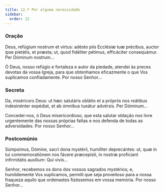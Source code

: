 ```yaml
---
title: 12.ª Por alguma necessidade
sidebar:
  order: 12
---
```


### Oração

<div class="side-by-side not-content">

Deus, refúgium nostrum et virtus: adésto piis Ecclésiæ tuæ précibus, auctor ipse pietátis, et præsta; ut, quod fidéliter pétimus, efficáciter consequámur. Per Dóminum nostrum...

Ó Deus, nosso refúgio e fortaleza e autor da piedade, atendei às preces devotas da vossa Igreja, para que obtenhamos eficazmente o que Vos suplicamos confiadamente. Por nosso Senhor...

</div>

### Secreta

<div class="side-by-side not-content">

Da, miséricors Deus: ut hæc salutáris oblátio et a própriis nos reátibus indesinénter expédiat, et ab ómnibus tueátur advérsis. Per Dóminum...

Concedei-nos, ó Deus misericordioso, que esta salutar oblação nos livre urgentemente das nossas próprias faltas e nos defenda de todas as adversidades. Por nosso Senhor...

</div>

### Postcomúnio

<div class="side-by-side not-content">

Súmpsimus, Dómine, sacri dona mystérii, humíliter deprecántes: ut, quæ in tui commemoratiónem nos fácere præcepísti, in nostræ profíciant infirmitátis auxílium: Qui vivis...

Senhor, recebemos os dons dos vossos sagrados mystérios; e, humildemente Vos suplicamos, permiti que seja proveitoso para a nossa fraqueza aquilo que ordenastes fizéssemos em vossa memória. Por nosso Senhor...

</div>
